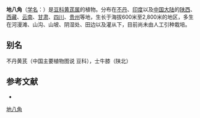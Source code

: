 {{Speciesbox
| name = 地八角
| status = 
| status_system = 
| image =
| genus = Astragalus
| species = bhotanensis
| authority = Baker in Hook. f. Fl.
}}

'''地八角'''（[[学名|学名]]：{{lang|la|''Astragalus bhotanensis''}}）是[[豆科|豆科]][[黄芪属|黄芪属]]的植物。分布在[[不丹|不丹]]、[[印度|印度]]以及[[中国大陆|中国大陆]]的[[陕西|陕西]]、[[西藏|西藏]]、[[云南|云南]]、[[甘肃|甘肃]]、[[四川|四川]]、[[贵州|贵州]]等地，生长于海拔600米至2,800米的地区，多生在河漫滩、山沟、山坡、阴湿处、田边以及灌从下，目前尚未由人工引种栽培。

== 别名 ==
不丹黄芪（中国主要植物图说 豆科），士牛膝（陕北）

== 参考文献 ==
<div class="references-small">
* {{cite web| url =http://www.bioinfo.cn/db05/KmzwSpecies.php?action=view&id=15649| title =地八角| work =《中国高等植物数据库全库》| publisher =中国科学院微生物研究所| author =昆明植物研究所| accessdate =2009-02-24| deadurl =yes| archiveurl =https://web.archive.org/web/20160305062944/http://www.bioinfo.cn/db05/KmzwSpecies.php?action=view&id=15649| archivedate =2016-03-05}}
</div>
{{Taxonbar|from=Q10928244}}

[[Category:黄芪属|地八角]]


{{植物小作品}}